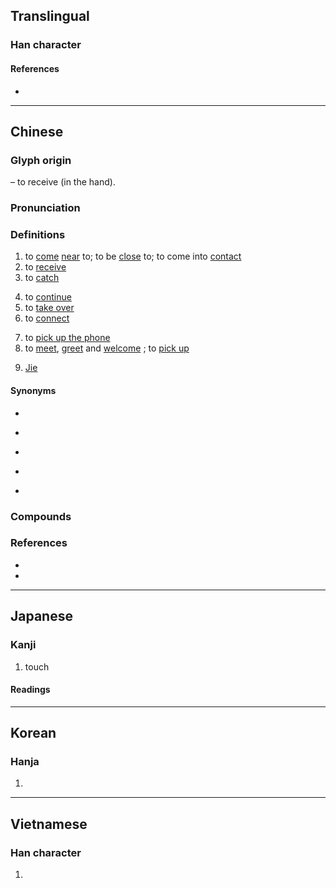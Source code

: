 {{character info}}
==Translingual==

===Han character===
{{Han char|rn=64|rad=手|as=08|sn=11|four=50044|canj=QYTV|ids=⿰扌妾}}

====References====
* {{Han ref|kx=0439.040|dkj=12280|dj=0789.040|hdz=31905.010|uh=63A5|ud=25509|bh=B1B5|bd=45493}}

----

==Chinese==
{{zh-forms}}

===Glyph origin===
{{Han etym}}
{{Han compound|手|alt1=扌|妾|c1=s|c2=p|ls=psc}} – to receive (in the hand).

===Pronunciation===
{{zh-pron
|m=jiē
|m-s=jie2
|c=zip3
|c-t=
|g=
|h=pfs=chiap;gd=jiab5
|j=
|mb=ciĕ
|md=ciék
|mn=chih/chiap
|mn_note=chih - vernacular; chiap - literary
|mn-t=zih4/ziab4
|mn-t_note=zih4 - vernacular; ziab4 - literary
|w=4jiq
|x=
|mc=y
|oc=y
|ma=y
|cat=v,pn
}}

===Definitions===
{{zh-hanzi}}

# to [[come]] [[near]] to; to be [[close]] to; to come into [[contact]]
# to [[receive]]
# to [[catch]]
#: {{zh-x|接球|to catch a ball}}
# to [[continue]]
# to [[take over]]
# to [[connect]]
#: {{zh-x|接口|(computing) interface}}
# to [[pick up the phone]]
# to [[meet]], [[greet]] and [[welcome]] {{gl|someone}}; to [[pick up]] {{gl|a person}}
#: {{zh-x|我 現在 在 開車 去 接 你。|I'm driving over to '''pick''' you '''up''' right now.}}
# {{surname|zh|dot=:}} [[Jie]]

====Synonyms====
* {{s|to come near to}}
{{zh-syn-saurus|臨近}}
* {{s|to connect}}
{{zh-syn-saurus|連接}}
* {{s|to continue}}
{{zh-syn-saurus|延續}}
* {{s|to pick up the phone}} {{q|Cantonese}} {{zh-l|聽}}
* {{s|to meet, greet and welcome}} {{zh-l|迎接}}

===Compounds===
{{zh-der|接班|接班人|接茬儿|接產|接觸|接觸眼鏡|接待|接到|接敵|接地|接點|接二連三|接防|接風|接羔|接骨|接骨木|接管|接軌|接合|接活|接火|接濟|接駕|接見|接界|接近|接境|接客|接口|接力|接力棒|接力賽跑|接連|接鄰|接龍|接納|接盤|接氣|接洽|接腔|接親|接球|接任|接衫|接墒|接生|接事|接收|接手|接受|接穗|接榫|接談|接替|接通|接頭|接頭兒|接吻|接物|接線|接線員|接續|接引|接應|接遇|接援|接站|接著/接着|接枝|接踵|接種|待人接物|後手不接|再接再厲|兩接|外接圓|剪接|割接法|交頭接耳|延接|固接|交口接耳|切接法|引接|傳宗接代|夜以接日|不接|密接|反接|嫁接|交接|大隊接力|劈接法|個人撥接|直接推理|應接如響|接木|接膝|接耳|直接貿易|指定轉接|接三|接合生殖|接觸力|直接證據|攙言接語|接侍|接物鏡|片接寸附|接舌子|款接|接招|接踵摩肩|焊接藝術|接碴兒|接絲鞭|水光接天|接靈|接灶|接位|接續香煙|接觸傳染|承接|推誠接物|接片|相接|接殺|短兵相接|撥接服務|直接政治|禮賢接士|接神|接淅而行|接輿歌鳳|接棒人|接替栽培|接骨匠|接踵而至|攙話接舌|直接徵稅|接連不斷|接腳|插接|直接選舉|移花接木|熔接|接財神|氣體熔接|接駁|接踵比肩|承顏接辭|攀高接貴|應接|接地線|焊接|短接|接目鏡|接吻病|焊接材料|直接肥料|直接稅|直接灸|直接民權|直接接觸|直接保護|直接了當|熔接法|直接|目不暇接|接下|接嘴|接紹香煙|接捻子|疊接|接交|接待員|接對|接踵而來|接線生|接生婆|接戰|攜手接武|接福|接路頭|接骨眼兒|接掌|接簇|撥接|接急|接壤|接縫|直接立法|接芽|接應不暇|接獲|添枝接葉|接棒|接關係|短兵接戰|接送|撥接費|直接廣播|應接不暇|接筍|接三換九|接袂成帷|接力賽|枝接|接聲兒|摩肩接踵|接耳交頭|接運|接辦|接輿|接貴攀高|間接經驗|連接詞|跳接|銲接|間接選舉|風馬不接|管接頭|連接器|聯接|鋁融接劑|鄰接|耳鬢交接|芽接法|緊接著/紧接着|連朝接夕|繃接|轉接|青黃不接|連接線|預防接種|舳艫啣接|間接|間接照明|迎接|間接灸|逢低承接|間接民權|緊接|連三接二|間接證據|連三接四|連接|間接貿易|間接稅|間接推論|間接成本|鉚接|自然接種|配接卡|間接推理|逆接|鍛接|踵接|肩摩踵接|銜接|間接正犯|接官|接格|接接:chih-chiap}}

===References===
* {{R:yue:Hanzi}}
* {{thcwd|7330}}

{{zh-cat|Beginning}}

----

==Japanese==

===Kanji===
{{ja-kanji|grade=5|rs=手08}}

# touch

====Readings====
{{ja-readings
|goon=しょう<せふ
|kanon=しょう<せふ
|kanyoon=せつ
|kun=つ-ぐ, まじ-わる<まじ-はる
}}

----

==Korean==

===Hanja===
{{ko-hanja|hangeul=접|eumhun=|rv=jeop|mr=chŏp|y=cep}}

# {{rfdef|ko|sort=手08}}

----

==Vietnamese==

===Han character===
{{vi-hantu|[[tiếp]]|rs=手08}}

# {{rfdef|vi|sort=手08}}